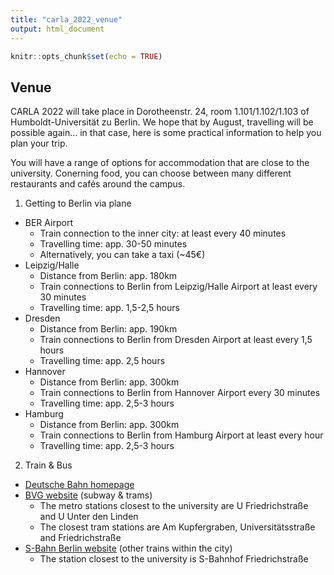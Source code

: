 ---
title: "carla_2022_venue"
output: html_document
---

```{r setup, include=FALSE}
knitr::opts_chunk$set(echo = TRUE)
```

## Venue

CARLA 2022 will take place in Dorotheenstr. 24, room 1.101/1.102/1.103 of Humboldt-Universität zu Berlin. We hope that by August, travelling will be possible again... in that case, here is some practical information to help you plan your trip.

You will have a range of options for accommodation that are close to the university. Conerning food, you can choose between many different restaurants and cafés around the campus.

1. Getting to Berlin via plane
*	BER Airport
    +	Train connection to the inner city: at least every 40 minutes
    +	Travelling time: app. 30-50 minutes
    +	Alternatively, you can take a taxi (~45€)
*	Leipzig/Halle
    +	Distance from Berlin: app. 180km
    +	Train connections to Berlin from Leipzig/Halle Airport at least every 30 minutes
    +	Travelling time: app. 1,5-2,5 hours
*	Dresden
    +	Distance from Berlin: app. 190km
    +	Train connections to Berlin from Dresden Airport at least every 1,5 hours
    +	Travelling time: app. 2,5 hours
*	Hannover
    +	Distance from Berlin: app. 300km
    +	Train connections to Berlin from Hannover Airport every 30 minutes
    +	Travelling time: app. 2,5-3 hours
*	Hamburg
    +	Distance from Berlin: app. 300km
    +	Train connections to Berlin from Hamburg Airport at least every hour
    +	Travelling time: app. 2,5-3 hours


2. Train & Bus
*	[Deutsche Bahn homepage](https://www.bahn.de/)
*	[BVG website](https://www.bvg.de/en) (subway & trams)
    +	The metro stations closest to the university are U Friedrichstraße and U Unter den Linden
    +	The closest tram stations are Am Kupfergraben, Universitätsstraße and Friedrichstraße
*	[S-Bahn Berlin website](https://sbahn.berlin/en/) (other trains within the city)
    +	The station closest to the university is S-Bahnhof Friedrichstraße

